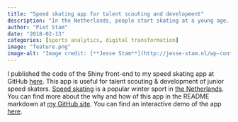 ```yaml
---
title: "Speed skating app for talent scouting and development"
description: "In the Netherlands, people start skating at a young age. Some of them will break Olympic records later on. Which kids have the talent to become a professional?"
author: "Piet Stam"
date: "2018-02-13"
categories: [sports analytics, digital transformation]
image: "feature.png"
image-alt: "Image credit: [**Jesse Stam**](http://jesse-stam.nl/wp-content/gallery/trainingswedstrijd-thialf-19-11-2016/DSC_7775.JPG)"
---
```


I published the code of the Shiny front-end to my speed skating app at GitHub [here](https://github.com/pjastam/shiny-speedskating). This app is useful for talent scouting & development of junior speed skaters. [Speed skating](https://en.wikipedia.org/wiki/Speed_skating) is a popular winter sport in [the Netherlands](https://en.wikipedia.org/wiki/Netherlands). You can find more about the why and how of this app in the README markdown at [my GitHub site](https://github.com/pjastam/shiny-speedskating). You can find an interactive demo of the app [here](https://pjastam.shinyapps.io/speedskating/).
